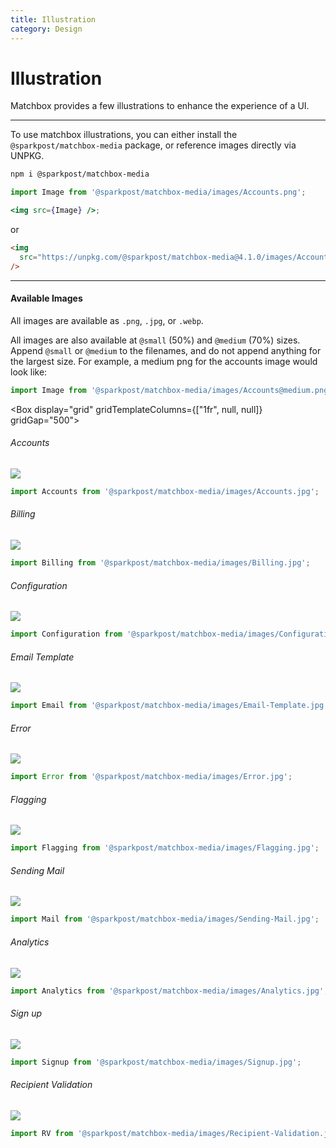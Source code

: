 ```yaml
---
title: Illustration
category: Design
---
```



# Illustration

Matchbox provides a few illustrations to enhance the experience of a UI.

---

To use matchbox illustrations, you can either install the `@sparkpost/matchbox-media` package, or reference images directly via UNPKG.

```bash
npm i @sparkpost/matchbox-media
```

```jsx
import Image from '@sparkpost/matchbox-media/images/Accounts.png';

<img src={Image} />;
```

or

```html
<img
  src="https://unpkg.com/@sparkpost/matchbox-media@4.1.0/images/Accounts.jpg"
/>
```

---

#### Available Images

All images are available as `.png`, `.jpg`, or `.webp`.

All images are also available at `@small` (50%) and `@medium` (70%) sizes. Append `@small` or `@medium` to the filenames, and do not append anything for the largest size. For example, a medium png for the accounts image would look like:

```js
import Image from '@sparkpost/matchbox-media/images/Accounts@medium.png';
```

<Box display="grid" gridTemplateColumns={["1fr", null, null]} gridGap="500">
  <Box>
    <h6>Accounts</h6>
    <Image src={Accounts} maxHeight="350px" width="auto" m="0 auto" />

```js
import Accounts from '@sparkpost/matchbox-media/images/Accounts.jpg';
```

  </Box>
  <Box>
    <h6>Billing</h6>
    <Image src={Billing} maxHeight="350px" width="auto" m="0 auto" />

```js
import Billing from '@sparkpost/matchbox-media/images/Billing.jpg';
```

  </Box>
    <Box>
    <h6>Configuration</h6>
    <Image src={Configuration} maxHeight="350px" width="auto" m="0 auto" />

```js
import Configuration from '@sparkpost/matchbox-media/images/Configuration.jpg';
```

  </Box>
  <Box>
    <h6>Email Template</h6>
    <Image src={Template} maxHeight="350px" width="auto" m="0 auto" />

```js
import Email from '@sparkpost/matchbox-media/images/Email-Template.jpg';
```

  </Box>
    <Box>
    <h6>Error</h6>
    <Image src={ErrorImg} maxHeight="350px" width="auto" m="0 auto" />

```js
import Error from '@sparkpost/matchbox-media/images/Error.jpg';
```

  </Box>
  <Box>
    <h6>Flagging</h6>
    <Image src={Flagging} maxHeight="350px" width="auto" m="0 auto" />

```js
import Flagging from '@sparkpost/matchbox-media/images/Flagging.jpg';
```

  </Box>
  <Box>
    <h6>Sending Mail</h6>
    <Image src={Mail} maxHeight="350px" width="auto" m="0 auto" />

```js
import Mail from '@sparkpost/matchbox-media/images/Sending-Mail.jpg';
```

  </Box>
  <Box>
    <h6>Analytics</h6>
    <Image src={Analytics} maxHeight="350px" width="auto" m="0 auto" />

```js
import Analytics from '@sparkpost/matchbox-media/images/Analytics.jpg';
```

  </Box>
  <Box>
    <h6>Sign up</h6>
    <Image src={Signup} maxHeight="350px" width="auto" m="0 auto" />

```js
import Signup from '@sparkpost/matchbox-media/images/Signup.jpg';
```

  </Box>
  <Box>
    <h6>Recipient Validation</h6>
    <Image src={RV} maxHeight="350px" width="auto" m="0 auto" />

```js
import RV from '@sparkpost/matchbox-media/images/Recipient-Validation.jpg';
```

  </Box>
</Box>
